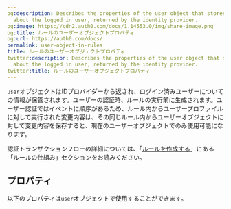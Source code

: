 ```yaml
---
og:description: Describes the properties of the user object that stores information
  about the logged in user, returned by the identity provider.
og:image: https://cdn2.auth0.com/docs/1.14553.0/img/share-image.png
og:title: ルールのユーザーオブジェクトプロパティ
og:url: https://auth0.com/docs/
permalink: user-object-in-rules
title: ルールのユーザーオブジェクトプロパティ
twitter:description: Describes the properties of the user object that stores information
  about the logged in user, returned by the identity provider.
twitter:title: ルールのユーザーオブジェクトプロパティ
---
```




`user`オブジェクトはIDプロバイダーから返され、ログイン済みユーザーについての情報が保管されます。ユーザーの認証時、ルールの実行前に生成されます。ユーザー認証ではイベントに順序があるため、ルール内からユーザープロファイルに対して実行された変更内容は、その同じルール内からユーザーオブジェクトに対して変更内容を保存すると、現在のユーザーオブジェクトでのみ使用可能になります。

認証トランザクションフローの詳細については、「[ルールを作成する](/rules/create-rules)」にある「ルールの仕組み」セクションをお読みください。



## プロパティ

以下のプロパティは`user`オブジェクトで使用することができます。